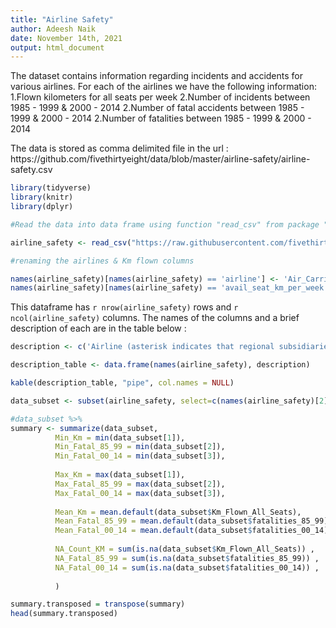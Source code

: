 ---
title: "Airline Safety"
author: Adeesh Naik
date: November 14th, 2021
output: html_document
---

The dataset contains information regarding incidents and accidents for various airlines. For each of the airlines we have the following information:
1.Flown kilometers for all seats per week
2.Number of incidents between 1985 - 1999 & 2000 - 2014
2.Number of fatal accidents between 1985 - 1999 & 2000 - 2014
2.Number of fatalities between 1985 - 1999 & 2000 - 2014

The data is stored as comma delimited file in the url : https://github.com/fivethirtyeight/data/blob/master/airline-safety/airline-safety.csv

```{r setup, echo=FALSE, include=FALSE}

library(tidyverse)
library(knitr)
library(dplyr)

```


``` {r ReadingData, echo = TRUE}
#Read the data into data frame using function "read_csv" from package "tidyverse"

airline_safety <- read_csv("https://raw.githubusercontent.com/fivethirtyeight/data/master/airline-safety/airline-safety.csv")
```

``` {r cleanup, echo = TRUE}
#renaming the airlines & Km flown columns

names(airline_safety)[names(airline_safety) == 'airline'] <- 'Air_Carriers'
names(airline_safety)[names(airline_safety) == 'avail_seat_km_per_week'] <- 'Km_Flown_All_Seats'

```

This dataframe has `r nrow(airline_safety)` rows and `r ncol(airline_safety)` columns. The names of the columns and a brief description of each are in the table below :


``` {r Header Description, echo = TRUE}
description <- c('Airline (asterisk indicates that regional subsidiaries are included)','	Available seat kilometers flown every week','Total number of incidents, 1985–1999','otal number of fatal accidents, 1985–1999','Total number of fatalities, 1985–1999','Total number of incidents, 2000–2014','Total number of fatal accidents, 2000–2014','Total number of fatalities, 2000–2014')

description_table <- data.frame(names(airline_safety), description)

kable(description_table, "pipe", col.names = NULL)
```


```{r Summary, echo=TRUE}
data_subset <- subset(airline_safety, select=c(names(airline_safety)[2], names(airline_safety)[5], names(airline_safety)[8]))

#data_subset %>%
summary <- summarize(data_subset,
          Min_Km = min(data_subset[1]),
          Min_Fatal_85_99 = min(data_subset[2]),
          Min_Fatal_00_14 = min(data_subset[3]),
          
          Max_Km = max(data_subset[1]),
          Max_Fatal_85_99 = max(data_subset[2]),
          Max_Fatal_00_14 = max(data_subset[3]),
          
          Mean_Km = mean.default(data_subset$Km_Flown_All_Seats),
          Mean_Fatal_85_99 = mean.default(data_subset$fatalities_85_99),
          Mean_Fatal_00_14 = mean.default(data_subset$fatalities_00_14),
          
          NA_Count_KM = sum(is.na(data_subset$Km_Flown_All_Seats)) ,
          NA_Fatal_85_99 = sum(is.na(data_subset$fatalities_85_99)) ,
          NA_Fatal_00_14 = sum(is.na(data_subset$fatalities_00_14)) ,
          
          )

summary.transposed = transpose(summary)
head(summary.transposed)

```


